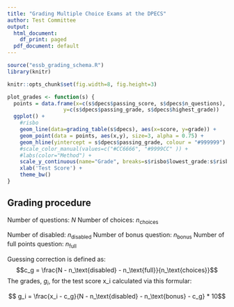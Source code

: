 ```yaml
---
title: "Grading Multiple Choice Exams at the DPECS"
author: Test Committee
output:
  html_document:
    df_print: paged
  pdf_document: default
---
```


<!-- Version 2 -->

```r
source("essb_grading_schema.R")
library(knitr)

knitr::opts_chunk$set(fig.width=8, fig.height=3)

plot_grades <- function(s) {
  points = data.frame(x=c(s$dpecs$passing_score, s$dpecs$n_questions),
                  y=c(s$dpecs$passing_grade, s$dpecs$highest_grade))
  ggplot() +
    #risbo
    geom_line(data=grading_table(s$dpecs), aes(x=score, y=grade)) +
    geom_point(data = points, aes(x,y), size=3, alpha = 0.75) +
    geom_hline(yintercept = s$dpecs$passing_grade, colour = "#999999") +
    #scale_color_manual(values=c("#CC6666", "#9999CC" )) +
    #labs(color="Method") +
    scale_y_continuous(name="Grade", breaks=s$risbo$lowest_grade:s$risbo$highest_grade) +
    xlab('Test Score') +
    theme_bw()
}
```


## Grading procedure


Number of questions: $N$
Number of choices: $n_\text{choices}$

Number of disabled: $n_\text{disabled}$
Number of bonus question: $n_\text{bonus}$
Number of full points question: $n_\text{full}$


Guessing correction is defined as:
$$c_g = \frac{N - n_\text{disabled} - n_\text{full}}{n_\text{choices}}$$
The grades, $g_i$, for the test score x_i calculated via this formular:

$$ g_i = \frac{x_i - c_g}{N - n_\text{disabled} - n_\text{bonus} - c_g} * 10$$

